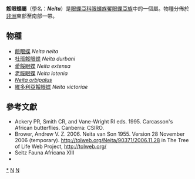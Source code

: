 {{NoteTA
|G1=Butterfly
}}
{{Automatic taxobox
| taxon = Neita
| image = Neita extensa.JPG
| image_caption = [[愛餒眼蝶|愛餒眼蝶]]<br />
''Neita jordani''
| authority = van Son, 1955
| type_species =  [[餒眼蝶|餒眼蝶]]<br />''Pseudonympha neita''
| type_species_authority = Wallengren, 1875
| subdivision_ranks = 物種
| subdivision =
共6種，詳見正文。
| synonyms = 
}}

'''餒眼蝶屬'''（學名：'''''Neita'''''）是[[眼蝶亞科|眼蝶亞科]][[眼蝶族|眼蝶族]][[矍眼蝶亞族|矍眼蝶亞族]]中的一個屬。物種分佈於[[非洲|非洲]]東部至南部一帶。

== 物種 ==
* [[餒眼蝶|餒眼蝶]] ''Neita neita''
* [[杜班餒眼蝶|杜班餒眼蝶]] ''Neita durbani''
* [[愛餒眼蝶|愛餒眼蝶]] ''Neita extensa''
* [[老餒眼蝶|老餒眼蝶]] ''Neita lotenia''
* ''[[Neita_orbipalus|Neita orbipalus]]''
* [[維多利亞餒眼蝶|維多利亞餒眼蝶]] ''Neita victoriae''

== 參考文獻 ==
{{reflist}}
* Ackery PR, Smith CR, and Vane-Wright RI eds. 1995. Carcasson's African butterflies. Canberra: CSIRO.
* Brower, Andrew V. Z. 2006. Neita van Son 1955. Version 28 November 2006 (temporary). http://tolweb.org/Neita/90371/2006.11.28 {{Wayback|url=http://tolweb.org/Neita/90371/2006.11.28 |date=20191201002618 }} in The Tree of Life Web Project, http://tolweb.org/ {{Wayback|url=http://tolweb.org/ |date=20110515100516 }}
* Seitz Fauna Africana XIII
* {{Cite book | author = 寿建新、周尧、李宇飞 | title = 《世界蝴蝶分類名錄》 | location = 中國 | publisher = 陝西科學技術出版社 | date = 2006年4月1日 | ISBN = 9787536936768 | language= zh-hans }}

{{Commons category| Neita}}
{{Taxonbar}}

{{眼蝶亞科}}

[[Category:餒眼蝶屬|*]]
[[Category:矍眼蝶亞族|N]]
[[Category:1955年描述的昆虫|N]]